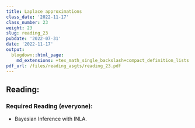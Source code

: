 ```yaml
---
title: Laplace approximations
class_date: '2022-11-17'
class_number: 23
weight: 23
slug: reading_23
pubdate: '2022-07-31'
date: '2022-11-17'
output:
  blogdown::html_page:
    md_extensions: +tex_math_single_backslash+compact_definition_lists
pdf_url: /files/reading_asgts/reading_23.pdf
---
```

## Reading:

### Required Reading (everyone):

* Bayesian Inference with INLA.

